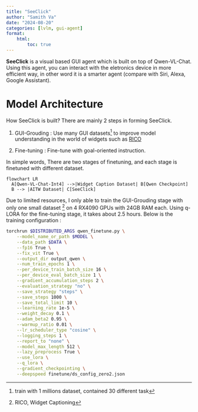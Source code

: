 ```yaml
---
title: "SeeClick"
author: "Samith Va"
date: "2024-08-20"
categories: [lvlm, gui-agent]
format:
    html:
        toc: true 
---
```


**SeeClick** is a visual based GUI agent which is built on top of Qwen-VL-Chat. Using this agent, you can interact with the eletronics device in more efficient way, in other word it is a smarter agent (compare with Siri, Alexa, Google Assistant).  

# Model Architecture

How SeeClick is built? There are mainly 2 steps in forming SeeClick.

1. GUI-Grouding : Use many GUI datasets^[train with 1 millions dataset, contained 30 different task] to improve model understanding in the world of widgets such as [RICO](http://www.interactionmining.org/rico.html)

2. Fine-tuning : Fine-tune with goal-oriented instruction.

In simple words, There are two stages of finetuning, and each stage is finetuned with different dataset.
```mermaid
flowchart LR
  A[Qwen-VL-Chat-Int4] -->|Widget Caption Dataset| B[Qwen Checkpoint]
  B --> |AITW Dataset| C[SeeClick]
```

Due to limited resources, I only able to train the GUI-Grouding stage with only one small dataset ^[RICO, Widget Captioning] on 4 RX4090 GPUs with 24GB RAM each. Using q-LORA for the fine-tuning stage, it takes about 2.5 hours. Below is the training configuration :

```bash
torchrun $DISTRIBUTED_ARGS qwen_finetune.py \
    --model_name_or_path $MODEL \
    --data_path $DATA \
    --fp16 True \
    --fix_vit True \
    --output_dir output_qwen \
    --num_train_epochs 1 \
    --per_device_train_batch_size 16 \
    --per_device_eval_batch_size 1 \
    --gradient_accumulation_steps 2 \
    --evaluation_strategy "no" \
    --save_strategy "steps" \
    --save_steps 1000 \
    --save_total_limit 10 \
    --learning_rate 1e-5 \
    --weight_decay 0.1 \
    --adam_beta2 0.95 \
    --warmup_ratio 0.01 \
    --lr_scheduler_type "cosine" \
    --logging_steps 1 \
    --report_to "none" \
    --model_max_length 512 \
    --lazy_preprocess True \
    --use_lora \
    --q_lora \
    --gradient_checkpointing \
    --deepspeed finetune/ds_config_zero2.json

```



